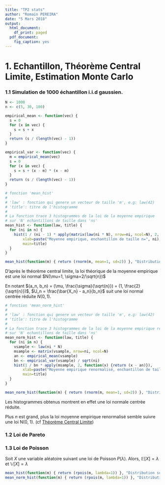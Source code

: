 ```yaml
---
title: "TP2 stats"
author: "Romain PEREIRA"
date: "5 Mars 2018"
output:
  html_document:
    df_print: paged
  pdf_document:
    fig_caption: yes
---
```


# 1. Echantillon, Théorème Central Limite, Estimation Monte Carlo
### 1.1 Simulation de 1000 échantillon i.i.d gaussien.
```r
N <- 1000
n <- c(5, 30, 100)

empirical_mean <- function(vec) {
  s = 0
  for (x in vec) {
    s = s + x
  }
  return (s / (length(vec) - 1))
}

empirical_var <- function(vec) {
  m = empirical_mean(vec)
  s = 0
  for (x in vec) {
    s = s + (x - m) * (x - m)
  }
  return (s / (length(vec) - 1))
}

# fonction 'mean_hist'
#
# 'law' : fonction qui genere un vecteur de taille 'm', e.g: law(42)
# 'title': titre de l'histogramme
#
# La fonction trace 3 histogrammes de la loi de la moyenne empirique
# sur 'N' echantillons de taille dans 'ns'
mean_hist <- function(law, title) {
  for (ni in n) {
    hist(1 / (ni - 1) * apply(matrix(law(ni * N), nrow=ni, ncol=N), 2, sum),
        xlab=paste("Moyenne empirique, enchantillon de taille n=", ni),
        main=title)
  }
}

mean_hist(function(m) { return (rnorm(m, mean=1, sd=2)) }, "Distribution Gausienne N(1, 2)")
```

D'après le théorème central limite, la loi théorique de la moyenne empirique est une loi normal $N(\mu=1, \sigma=2/\sqrt{n})$

En notant $(a_n, b_n) = (\mu, \frac{\sigma}{\sqrt{n}}) = (1, \frac{2}{\sqrt{n}})$,
$U_n = \frac{\bar{X_n} - a_n}{b_n}$ suit une loi normal centrée réduite $N(0, 1)$.

```r
# fonction 'mean_norm_hist'
#
# 'law' : fonction qui genere un vecteur de taille 'm', e.g: law(42)
# 'title': titre de l'histogramme
#
# La fonction trace 3 histogrammes de la loi de la moyenne empirique renormalisé
# sur 'N' echantillons de taille dans 'ns'
mean_norm_hist <- function(law, title) {
  for (ni in n) {
    vsample <- law(ni * N)
    msample <- matrix(vsample, nrow=ni, ncol=N)
    an <- empirical_mean(vsample)
    bn <- empirical_var(vsample) / sqrt(ni)
    hist(1 / bn * apply(msample, 2, function(x) {return (x - an)}),
        xlab=paste("Moyenne empirique renormalisé, enchantillon de taille n=", ni),
        main=title)
  }
}

mean_norm_hist(function(m) { return (rnorm(m, mean=1, sd=2)) }, "Distribution Gausienne N(1, 2)")
```

Les histogrammes obtenus montrent en effet une loi normale centrée réduite.

Plus $n$ est grand, plus la loi moyenne empirique renormalisé semble suivre une loi N(0, 1).
(cf [Théorème Central Limite](https://fr.wikipedia.org/wiki/Théorème_central_limite))

### 1.2 Loi de Pareto

### 1.3 Loi de Poisson
Soit $X$ une variable aléatoire suivant une loi de Poisson $P(\lambda)$.
Alors, $\mathbb{E}[X]=\lambda$ et $\mathbb{V}[X]=\lambda$

```r
mean_hist(function(m) { return (rpois(m, lambda=1)) }, "Distribution suivant une loi de Poisson P(1)")
mean_norm_hist(function(m) { return (rpois(m, lambda=1)) }, "Distribution suivant une loi de Poisson P(1)")
```
